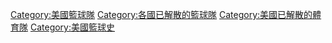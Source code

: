 [[Category:美國籃球隊|Category:美國籃球隊]]
[[Category:各國已解散的籃球隊|Category:各國已解散的籃球隊]]
[[Category:美國已解散的體育隊|Category:美國已解散的體育隊]]
[[Category:美國籃球史|Category:美國籃球史]]